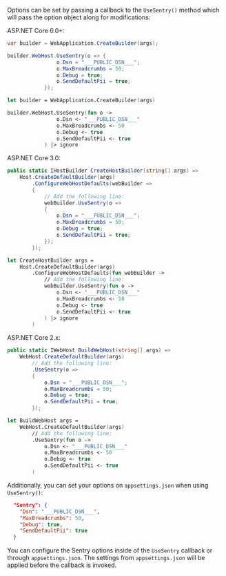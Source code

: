 Options can be set by passing a callback to the `UseSentry()` method which will
pass the option object along for modifications:

ASP.NET Core 6.0+:

```csharp
var builder = WebApplication.CreateBuilder(args);

builder.WebHost.UseSentry(o => {
                o.Dsn = "___PUBLIC_DSN___";
                o.MaxBreadcrumbs = 50;
                o.Debug = true;
                o.SendDefaultPii = true;
            });
```

```fsharp
let builder = WebApplication.CreateBuilder(args)

builder.WebHost.UseSentry(fun o ->
                o.Dsn <- "___PUBLIC_DSN___"
                o.MaxBreadcrumbs <- 50
                o.Debug <- true
                o.SendDefaultPii <- true
            ) |> ignore
```

ASP.NET Core 3.0:

```csharp
public static IHostBuilder CreateHostBuilder(string[] args) =>
    Host.CreateDefaultBuilder(args)
        .ConfigureWebHostDefaults(webBuilder =>
        {
            // Add the following line:
            webBuilder.UseSentry(o =>
            {
                o.Dsn = "___PUBLIC_DSN___";
                o.MaxBreadcrumbs = 50;
                o.Debug = true;
                o.SendDefaultPii = true;
            });
        });
```

```fsharp
let CreateHostBuilder args =
    Host.CreateDefaultBuilder(args)
        .ConfigureWebHostDefaults(fun webBuilder ->
            // Add the following line:
            webBuilder.UseSentry(fun o ->
                o.Dsn <- "___PUBLIC_DSN___"
                o.MaxBreadcrumbs <- 50
                o.Debug <- true
                o.SendDefaultPii <- true
            ) |> ignore
        )
```

ASP.NET Core 2.x:

```csharp
public static IWebHost BuildWebHost(string[] args) =>
    WebHost.CreateDefaultBuilder(args)
        // Add the following line:
        .UseSentry(o =>
        {
            o.Dsn = "___PUBLIC_DSN___";
            o.MaxBreadcrumbs = 50;
            o.Debug = true;
            o.SendDefaultPii = true;
        });
```

```fsharp
let BuildWebHost args =
    WebHost.CreateDefaultBuilder(args)
        // Add the following line:
        .UseSentry(fun o ->
            o.Dsn <- "___PUBLIC_DSN___"
            o.MaxBreadcrumbs <- 50
            o.Debug <- true
            o.SendDefaultPii <- true
        )
```

Additionally, you can set your options on `appsettings.json` when using `UseSentry()`:


```json {filename:appsettings.json}
  "Sentry": {
    "Dsn": "___PUBLIC_DSN___",
    "MaxBreadcrumbs": 50,
    "Debug": true,
    "SendDefaultPii": true
  }
```

<Alert title="Note">

You can configure the Sentry options inside of the `UseSentry` callback or through `appsettings.json`. The settings from `appsettings.json` will be applied before the callback is invoked.

</Alert>
